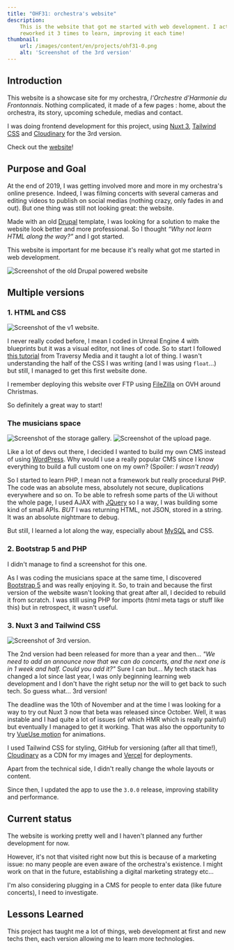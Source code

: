 ```yaml
---
title: "OHF31: orchestra's website"
description:
    This is the website that got me started with web development. I actually
    reworked it 3 times to learn, improving it each time!
thumbnail:
    url: /images/content/en/projects/ohf31-0.png
    alt: 'Screenshot of the 3rd version'
---
```



## Introduction

This website is a showcase site for my orchestra, _l'Orchestre d'Harmonie du
Frontonnais_. Nothing complicated, it made of a few pages : home, about the
orchestra, its story, upcoming schedule, medias and contact.

I was doing frontend development for this project, using
[Nuxt 3](https://nuxt.com), [Tailwind CSS](https://tailwindcss.com) and
[Cloudinary](https://cloudinary.com) for the 3rd version.

Check out the [website](https://ohf31.fr)!

## Purpose and Goal

At the end of 2019, I was getting involved more and more in my orchestra's
online presence. Indeed, I was filming concerts with several cameras and editing
videos to publish on social medias (nothing crazy, only fades in and out). But
one thing was still not looking great: the website.

Made with an old [Drupal](https://www.drupal.org/) template, I was looking for a
solution to make the website look better and more professional. So I thought
_“Why not learn HTML along the way?”_ and I got started.

This website is important for me because it's really what got me started in web
development.

<Image
    src="/images/content/en/projects/ohf31-1.png"
    alt="Screenshot of the old Drupal powered website"
/>

## Multiple versions

### 1. HTML and CSS

<Image
    src="/images/content/en/projects/ohf31-2.png"
    alt="Screenshot of the v1 website."
/>

I never really coded before, I mean I coded in Unreal Engine 4 with blueprints
but it was a visual editor, not lines of code. So to start I followed
[this tutorial](https://www.youtube.com/watch?v=UB1O30fR-EE) from Traversy Media
and it taught a lot of thing. I wasn't understanding the half of the CSS I was
writing (and I was using `float`...) but still, I managed to get this first
website done.

I remember deploying this website over FTP using
[FileZilla](https://filezilla-project.org/) on OVH around Christmas.

So definitely a great way to start!

### The musicians space

<Image
    src="/images/content/en/projects/ohf31-3.jpg"
    alt="Screenshot of the storage gallery."
/>
<Image
    src="/images/content/en/projects/ohf31-4.jpg"
    alt="Screenshot of the upload page."
/>

Like a lot of devs out there, I decided I wanted to build my own CMS instead of
using [WordPress](https://wordpress.com/). Why would I use a really popular CMS
since I know everything to build a full custom one on my own? (Spoiler: _I
wasn't ready_)

So I started to learn PHP, I mean not a framework but really procedural PHP. The
code was an absolute mess, absolutely not secure, duplications everywhere and so
on. To be able to refresh some parts of the Ui without the whole page, I used
AJAX with [JQuery](https://jquery.com/) so I a way, I was building some kind of
small APIs. _BUT_ I was returning HTML, not JSON, stored in a string. It was an
absolute nightmare to debug.

But still, I learned a lot along the way, especially about
[MySQL](https://www.mysql.com/) and CSS.

### 2. Bootstrap 5 and PHP

<Alert>

I didn't manage to find a screenshot for this one.

</Alert>

As I was coding the musicians space at the same time, I discovered
[Bootstrap 5](https://getbootstrap.com/) and was really enjoying it. So, to
train and because the first version of the website wasn't looking that great
after all, I decided to rebuild it from scratch. I was still using PHP for
imports (html meta tags or stuff like this) but in retrospect, it wasn't useful.

### 3. Nuxt 3 and Tailwind CSS

<Image
    src="/images/content/en/projects/ohf31-0.png"
    alt="Screenshot of 3rd version."
/>

The 2nd version had been released for more than a year and then... _"We need to
add an announce now that we can do concerts, and the next one is in 1 week and
half. Could you add it?"_ Sure I can but... My tech stack has changed a lot
since last year, I was only beginning learning web development and I don't have
the right setup nor the will to get back to such tech. So guess what... 3rd
version!

The deadline was the 10th of November and at the time I was looking for a way to
try out Nuxt 3 now that beta was released since October. Well, it was instable
and I had quite a lot of issues (of which HMR which is really painful) but
eventually I managed to get it working. That was also the opportunity to try
[VueUse motion](https://motion.vueuse.org/) for animations.

I used Tailwind CSS for styling, GitHub for versioning (after all that time!),
[Cloudinary](https://cloudinary.com/) as a CDN for my images and
[Vercel](https://vercel.com) for deployments.

Apart from the technical side, I didn't really change the whole layouts or
content.

Since then, I updated the app to use the `3.0.0` release, improving stability
and performance.

## Current status

The website is working pretty well and I haven't planned any further development
for now.

However, it's not that visited right now but this is because of a marketing
issue: no many people are even aware of the orchestra's existence. I might work
on that in the future, establishing a digital marketing strategy etc...

I'm also considering plugging in a CMS for people to enter data (like future
concerts), I need to investigate.

## Lessons Learned

This project has taught me a lot of things, web development at first and new
techs then, each version allowing me to learn more technologies.
